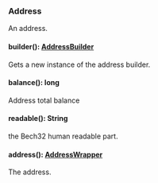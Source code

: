 ### Address
An address.

#### builder(): [AddressBuilder](#addressbuilder)

Gets a new instance of the address builder.

#### balance(): long

Address total balance

#### readable(): String

the Bech32 human readable part.

#### address(): [AddressWrapper](#addresswrapper)

The address.
